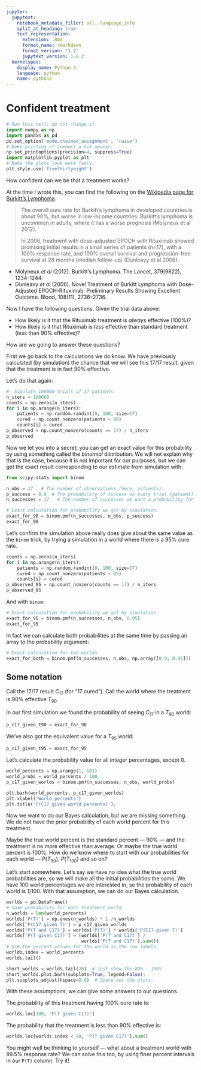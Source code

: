 ```yaml
---
jupyter:
  jupytext:
    notebook_metadata_filter: all,-language_info
    split_at_heading: true
    text_representation:
      extension: .Rmd
      format_name: rmarkdown
      format_version: '1.2'
      jupytext_version: 1.8.2
  kernelspec:
    display_name: Python 3
    language: python
    name: python3
---
```


# Confident treatment

```python
# Run this cell; do not change it.
import numpy as np
import pandas as pd
pd.set_option('mode.chained_assignment', 'raise')
# Make printing of numbers a bit neater.
np.set_printoptions(precision=4, suppress=True)
import matplotlib.pyplot as plt
# Make the plots look more fancy.
plt.style.use('fivethirtyeight')
```

How confident can we be that a treatment works?

At the time I wrote this, you can find the following on the [Wikipedia page
for Burkitt's
Lymphoma](https://en.wikipedia.org/wiki/Burkitt%27s_lymphoma#Prognosis).

> The overall cure rate for Burkitt's lymphoma in developed countries is
> about 90%, but worse in low-income countries. Burkitt's lymphoma is
> uncommon in adults, where it has a worse prognosis (Molyneux et al 2012).
>
> In 2006, treatment with dose-adjusted EPOCH with Rituximab showed
> promising initial results in a small series of patients (n=17), with
> a 100% response rate, and 100% overall survival and progression-free
> survival at 28 months (median follow-up) (Dunleavy et al 2006).

* Molyneux *et al* (2012). Burkitt's Lymphoma.  The Lancet, 379(9822),
  1234-1244.
* Dunleavy *et al* (2006). Novel Treatment of Burkitt Lymphoma with
  Dose-Adjusted EPOCH-Rituximab: Preliminary Results Showing Excellent Outcome.
  Blood, 108(11), 2736–2736.

Now I have the following questions.  Given the trial data above:

* How likely is it that the Rituximab treatment is *always* effective (100%)?
* How likely is it that Rituximab is *less* effective than standard treatment
  (less than 90% effective)?

How are we going to answer these questions?

First we go back to the calculations we do know.  We have previously
calculated (by simulation) the chance that we will see this 17/17 result,
given that the treatment is in fact 90% effective.

Let's do that again:

```python
#- Simulate 100000 trials of 17 patients
n_iters = 100000
counts = np.zeros(n_iters)
for i in np.arange(n_iters):
    patients = np.random.randint(0, 100, size=17)
    cured = np.count_nonzero(patients < 90)
    counts[i] = cured
p_observed = np.count_nonzero(counts == 17) / n_iters
p_observed
```

Now we let you into a secret; you can get an exact value for this probability by using something called the *binomial* distribution.   We will not explain why that is the case, because it is not important for our purposes, but we can get the exact result corresponding to our estimate from simulation with:

```python
from scipy.stats import binom

n_obs = 17   # The number of observations (here, patients).
p_success = 0.9  # The probability of success on every trial (patient).
n_successes = 17   # The number of successes we want a probability for.

# Exact calculation for probability we got by simulation.
exact_for_90 = binom.pmf(n_successes, n_obs, p_success)
exact_for_90
```

Let's confirm the simulation above really does give about the same value as
the `binom` trick, by trying a simulation in a world where there is a 95% cure rate.

```python
counts = np.zeros(n_iters)
for i in np.arange(n_iters):
    patients = np.random.randint(0, 100, size=17)
    cured = np.count_nonzero(patients < 95)
    counts[i] = cured
p_observed_95 = np.count_nonzero(counts == 17) / n_iters
p_observed_95
```

And with `binom`:

```python
# Exact calculation for probability we got by simulation.
exact_for_95 = binom.pmf(n_successes, n_obs, 0.95)
exact_for_95
```

In fact we can calculate both probabilities at the same time by passing an array to the probability argument:

```python
# Exact calculation for two worlds
exact_for_both = binom.pmf(n_successes, n_obs, np.array([0.9, 0.95]))
```

## Some notation

Call the 17/17 result $C_{17}$ (for "17 cured").  Call the world where the
treatment is 90% effective $T_{90}$.

In our first simulation we found the probability of seeing $C_{17}$ in a $T_{90}$ world:

```python
p_c17_given_t90 = exact_for_90
```

We've also got the equivalent value for a $T_{95}$ world:

```python
p_c17_given_t95 = exact_for_95
```

Let's calculate the probability value for all integer percentages, except 0.

```python
world_percents = np.arange(1, 101)
world_probs = world_percents / 100
p_c17_given_worlds = binom.pmf(n_successes, n_obs, world_probs)
```

```python
plt.barh(world_percents, p_c17_given_worlds)
plt.xlabel('World percents')
plt.title('P(C17 given world percents)');
```

Now we want to do our Bayes calculation, but we are missing something.  We do
not have the prior probability of each world percent for this treatment.

Maybe the true world percent is the standard percent — 90% — and the treatment
is no more effective than average. Or maybe the true world percent is 100%.
How do we know where to start with our probabilities for each world —
$P(T_{90})$, $P(T_{100})$ and so on?

Let's start somewhere.  Let's say we have no idea what the true world
probabilities are, so we will make all the initial probabilities the same.  We
have 100 world percentages we are interested in, so the probability of each world is 1/100.  With that assumption, we can do our Bayes calculation.

```python
worlds = pd.DataFrame()
# Same probability for each treatment world.
n_worlds = len(world_percents)
worlds['P(T)'] = np.ones(n_worlds) * 1 /n_worlds
worlds['P(C17 given T)'] = p_c17_given_worlds
worlds['P(T and C17)'] = worlds['P(T)'] * worlds['P(C17 given T)']
worlds['P(T given C17)'] = (worlds['P(T and C17)'] /
                            worlds['P(T and C17)'].sum())
# Use the percent values for the world as the row labels.
worlds.index = world_percents
worlds.tail()
```

```python
short_worlds = worlds.tail(20)  # Just show the 80% - 100%
short_worlds.plot.barh(subplots=True, legend=False);
plt.subplots_adjust(hspace=0.8)  # Space out the plots.
```

With these assumptions, we can give some answers to our questions.

The probability of this treatment having 100% cure rate is:

```python
worlds.loc[100, 'P(T given C17)']
```

The probability that the treatment is less than 90% effective is:

```python
worlds.loc[worlds.index < 90, 'P(T given C17)'].sum()
```

You might well be thinking to yourself — what about a treatment world with
99.5% response rate?   We can solve this too, by using finer percent intervals
in our `P(T)` column.  Try it!
